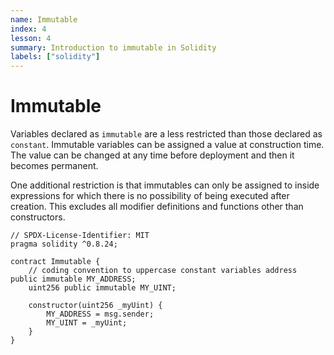 ```yaml
---
name: Immutable
index: 4
lesson: 4
summary: Introduction to immutable in Solidity
labels: ["solidity"]
---
```


# Immutable

Variables declared as `immutable` are a less restricted than those declared as `constant`. Immutable variables can be assigned a value at construction time. The value can be changed at any time before deployment and then it becomes permanent.

One additional restriction is that immutables can only be assigned to inside expressions for which there is no possibility of being executed after creation. This excludes all modifier definitions and functions other than constructors.

```solidity
// SPDX-License-Identifier: MIT
pragma solidity ^0.8.24;

contract Immutable {
    // coding convention to uppercase constant variables address public immutable MY_ADDRESS;
    uint256 public immutable MY_UINT;

    constructor(uint256 _myUint) {
        MY_ADDRESS = msg.sender;
        MY_UINT = _myUint;
    }
}
```
